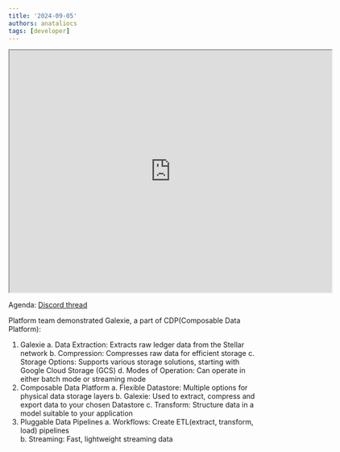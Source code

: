 ```yaml
---
title: '2024-09-05'
authors: anataliocs
tags: [developer]
---
```


<iframe src="https://drive.google.com/file/d/1bw1KCnF2C6cz0NhWNGKoUOg4oiC-OZck/preview" width="640" height="480" allow="autoplay"></iframe>

Agenda: [Discord thread](https://discord.com/channels/897514728459468821/900374272751591424/1280678171053789317)

Platform team demonstrated Galexie, a part of CDP(Composable Data Platform):

1. Galexie
     a. Data Extraction: Extracts raw ledger data from the Stellar network
     b. Compression: Compresses raw data for efficient storage
     c. Storage Options: Supports various storage solutions, starting with Google Cloud Storage (GCS)
     d. Modes of Operation: Can operate in either batch mode or streaming mode
2. Composable Data Platform 
     a. Flexible Datastore:  Multiple options for physical data storage layers
     b. Galexie:  Used to extract, compress and export data to your chosen Datastore
     c. Transform:  Structure data in a model suitable to your application
3. Pluggable Data Pipelines
     a. Workflows:  Create ETL(extract, transform, load) pipelines  
     b. Streaming:  Fast, lightweight streaming data
